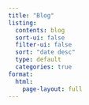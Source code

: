 ```yaml
---
title: "Blog"
listing:
  contents: blog
  sort-ui: false
  filter-ui: false
  sort: "date desc"
  type: default
  categories: true
format: 
  html:
    page-layout: full
---
```

